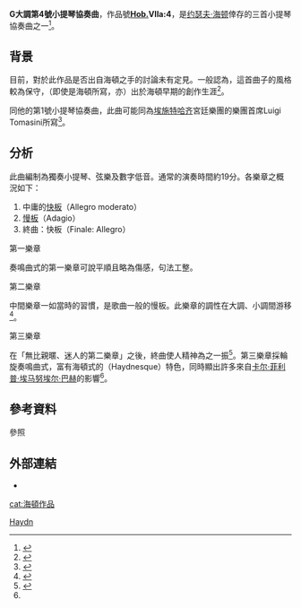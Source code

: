{{Infobox musical composition
| title             = 第4號小提琴協奏曲
| composer          = [[约瑟夫·海顿|约瑟夫·海顿]]
| image             = Joseph Haydn.jpg
| image_upright     = 0.7
| caption           = 1791年的海頓，Thomas Hardy{{譯名請求}}作品
| key               = [[G大調|G大調]]
| catalogue         = [[作品号|Hob.]] VIIa/4
| composed          = 
| movements         = 3
| scoring           = 
| published         = 
| premiere_date     = 
| premiere_location = 
| premiere_conductor =
| premiere_performers = 
}}

'''G大調第4號小提琴協奏曲'''，作品號[[作品号|'''Hob.''']]''' VIIa:4'''，是[[约瑟夫·海顿|约瑟夫·海顿]]倖存的三首小提琴協奏曲之一<ref name=Anderson>{{cite web|last1=Anderson|first1=Keith|title=HAYDN, J.: Violin Concertos, Hob. VIIa: 1, 3, 4 (Hadelich)|url=http://www.naxos.com/mainsite/blurbs_reviews.asp?item_code=8.570483&catNum=570483&filetype=About+this+Recording&language=English|website=Naxos|access-date=2016-01-30|archive-date=2016-03-11|archive-url=https://web.archive.org/web/20160311154851/http://www.naxos.com/mainsite/blurbs_reviews.asp?item_code=8.570483&catNum=570483&filetype=About+this+Recording&language=English|dead-url=no}}</ref>。

== 背景 ==
目前，對於此作品是否出自海頓之手的討論未有定見。一般認為，這首曲子的風格較為保守，（即使是海頓所寫，亦）出於海頓早期的創作生涯<ref name=Friesenhagen>{{cite web|last1=Friesenhagen|first1=Andreas|title=Haydn Violin Concertos|url=http://www.deutschegrammophon.com/en/cat/4778774|website=Deutsche Grammaphon|access-date=2016-01-30|archive-date=2017-10-23|archive-url=https://web.archive.org/web/20171023184242/http://www.deutschegrammophon.com/en/cat/4778774|dead-url=no}}</ref>。

同他的第1號小提琴協奏曲，此曲可能同為[[埃施特哈齐家族|埃施特哈齐]]宮廷樂團的樂團首席Luigi Tomasini{{譯名請求}}所寫<ref name=Huscher>{{cite web|last1=Huscher|first1=Phillip|title=Violin Concerto no. 4 in g major, Hob. VIIa:4|url=http://cso.org/uploadedfiles/1_Tickets_and_Events/Program_Notes/102010_ProgramNotes_Shaham.pdf|website=Chicago Symphony Orchestra|access-date=2016-01-30|format=PDF|archive-date=2016-02-04|archive-url=https://web.archive.org/web/20160204091308/http://cso.org/uploadedfiles/1_Tickets_and_Events/Program_Notes/102010_ProgramNotes_Shaham.pdf|dead-url=no}}</ref>。

== 分析 ==
此曲編制為獨奏小提琴、弦樂及數字低音。通常的演奏時間約19分。各樂章之概況如下：

#中庸的[[速度_(音樂)#基本速度標記|快板]]（Allegro moderato）
#[[速度_(音樂)#基本速度標記|慢板]]（Adagio）
#終曲：快板（Finale: Allegro）

;第一樂章
奏鳴曲式的第一樂章可說平順且略為傷感，句法工整。

;第二樂章
中間樂章一如當時的習慣，是歌曲一般的慢板。此樂章的調性在大調、小調間游移<ref name=Reel>{{cite web|last1=Reel|first1=James|title=Violin Concerto in G major, H. 7a/4|url=http://www.allmusic.com/composition/violin-concerto-in-g-major-h-7a-4-mc0002357812|website=AllMusic|access-date=2016-01-30|archive-date=2017-07-21|archive-url=https://web.archive.org/web/20170721071302/http://www.allmusic.com/composition/violin-concerto-in-g-major-h-7a-4-mc0002357812|dead-url=no}}</ref>。

;第三樂章
在「無比親暱、迷人的第二樂章」之後，終曲使人精神為之一振<ref name=Thomas>{{cite web|last1=Thomas|first1=Günter|title=Violin Concerto G major Hob. VIIa:4: Preface|url=http://www.henleusa.com/media/foreword/0448.pdf|website=Henle|access-date=30 January 2016|format=PDF|archive-date=2016-02-01|archive-url=https://web.archive.org/web/20160201233230/http://www.henleusa.com/media/foreword/0448.pdf|dead-url=no}}</ref>。第三樂章採輪旋奏鳴曲式，富有海頓式的（Haydnesque）特色，同時顯出許多來自[[卡尔·菲利普·埃马努埃尔·巴赫|卡尔·菲利普·埃马努埃尔·巴赫]]的影響<ref name=Reel/>。

== 參考資料 ==
;參照
{{reflist}}

== 外部連結 ==
* {{IMSLP|work=Violin Concerto in G major, Hob.VIIa:4* (Haydn, Joseph)|cname=海頓第4號小提琴協奏曲}}

[[cat:海頓作品|cat:海頓作品]]
[[Category:小提琴协奏曲|Haydn]]